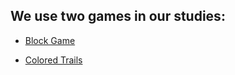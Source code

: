 ## We use two games in our studies:

- [Block Game](games/block_game/BlockGame)

- [Colored Trails](games/colored_trails/ColoredTrails)
